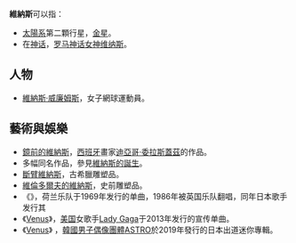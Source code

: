 {{wiktionary|Venus}}
'''維納斯'''可以指：
* [[太陽系|太陽系]]第二顆行星，[[金星|金星]]。
* 在[[神话|神话]]，[[罗马神话|罗马神话女神]][[维纳斯|维纳斯]]。
== 人物 ==
* [[維納斯·威廉姆斯|維納斯·威廉姆斯]]，女子網球運動員。
== 藝術與娛樂 ==
* [[鏡前的維納斯|鏡前的維納斯]]，[[西班牙|西班牙]]畫家[[迪亞哥·委拉斯蓋茲|迪亞哥·委拉斯蓋茲]]的作品。
* 多幅同名作品，參見[[維納斯的誕生|維納斯的誕生]]。
* [[斷臂維納斯|斷臂維納斯]]，古希臘雕塑品。
* [[維倫多爾夫的維納斯|維倫多爾夫的維納斯]]，史前雕塑品。
* 《{{link-en|Venus (Shocking Blue song)|維納斯 (Shocking Blue歌曲)|Venus}}》，荷兰乐队{{link-en|Shocking Blue}}于1969年发行的单曲，1986年被英国乐队{{link-en|Bananarama}}翻唱，同年日本歌手{{link-ja|長山洋子}}发行其{{link-ja|維納斯 (長山洋子歌曲)|ヴィーナス (長山洋子の曲)|日文版单曲}}
* 《[[維納斯_(女神卡卡歌曲)|Venus]]》，[[美国|美国]]女歌手[[Lady_Gaga|Lady Gaga]]于2013年发行的宣传单曲。
*《[[Venus_(ASTRO迷你專輯)|Venus]]》 ，[[大韩民国|韓國]][[男子音乐组合|男子偶像團體]][[ASTRO_(韓國音樂團體)|ASTRO]]於2019年發行的日本出道迷你專輯。
{{disambig|W|Cat=三字译名消歧义}}